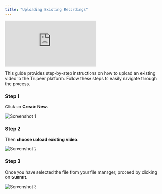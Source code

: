 ```yaml
---
title: "Uploading Existing Recordings"
---
```


<iframe
  src="https://app.trupeer.ai/embed?slug=t0yhcH"
  className="w-full aspect-video rounded-lg overflow-hidden"
  frameborder="0"
  allowfullscreen="true"
></iframe>

This guide provides step-by-step instructions on how to upload an existing video to the Trupeer platform. Follow these steps to easily navigate through the process.

### Step 1

Click on **Create New.**

![Screenshot 1](images/upload-recordings/image1.jpg)

### Step 2

Then **choose upload existing video**.

![Screenshot 2](images/upload-recordings/image2.jpg)

### Step 3

Once you have selected the file from your file manager, proceed by clicking on **Submit**.

![Screenshot 3](images/upload-recordings/image3.jpg)
